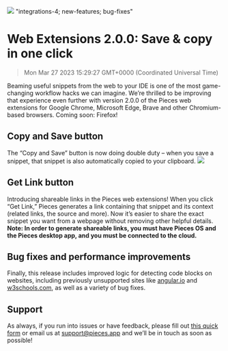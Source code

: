 ![](https://uploads-ssl.webflow.com/6143afec68f555387049efb3/630d85b2b95d554886a751be_ezgif_com-gif-maker56_e07f9d96e10c07e2fdc24131340306bf_2000.png)
"integrations-4; new-features; bug-fixes"
# Web Extensions 2.0.0: Save & copy in one click
> Mon Mar 27 2023 15:29:27 GMT+0000 (Coordinated Universal Time)

Beaming useful snippets from the web to your IDE is one of the most game-changing workflow hacks we can imagine. We’re thrilled to be improving that experience even further with version 2.0.0 of the Pieces web extensions for Google Chrome, Microsoft Edge, Brave and other Chromium-based browsers. Coming soon: Firefox!

## Copy and Save button
The “Copy and Save” button is now doing double duty – when you save a snippet, that snippet is also automatically copied to your clipboard.
![](https://uploads-ssl.webflow.com/6143afec68f555387049efb3/630d85b3b95d55c7b3a754c5_ry9mnbu8kk4ebtqas81hs88o2rgh_d98dd8e696d9f2982d6ba86f03700b6a.gif)

## Get Link button
Introducing shareable links in the Pieces web extensions! When you click “Get Link,” Pieces generates a link containing that snippet and its context (related links, the source and more). Now it’s easier to share the exact snippet you want from a webpage without removing other helpful details.
**Note: In order to generate shareable links, you must have Pieces OS and the Pieces desktop app, and you must be connected to the cloud.**

## Bug fixes and performance improvements
Finally, this release includes improved logic for detecting code blocks on websites, including previously unsupported sites like <a href="http://angular.io/" target="_blank" rel="noopener noreferrer">angular.io</a> and <a href="http://w3schools.com/" target="_blank" rel="noopener noreferrer">w3schools.com</a>, as well as a variety of bug fixes.

## Support
As always, if you run into issues or have feedback, please fill out <a href="https://getpieces.typeform.com/to/mCjBSIjF" target="_blank" rel="noopener noreferrer">this quick form</a> or email us at <a href="mailto:support@pieces.app" target="_blank" rel="noopener noreferrer">support@pieces.app</a> and we’ll be in touch as soon as possible!